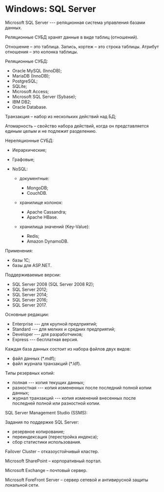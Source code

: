 # Windows: SQL Server

Microsoft SQL Server --- реляционная система управления базами данных.

Реляционные СУБД хранят данные в виде таблиц (отношений).

Отношение – это таблица.
Запись, кортеж – это строка таблицы.
Атрибут отношения – это колонка таблицы.

Реляционные СУБД:

- Oracle MySQL (InnoDB);
- MariaDB (InnoDB);
- PostgreSQL;
- SQLite;
- Microsoft Access;
- Microsoft SQL Server (Sybase);
- IBM DB2;
- Oracle Database.

Транзакция – набор из нескольких действий над БД;

Атомарность – свойство набора действий, когда он представляется единым целым и не подлежит разделению.

Нереляционные СУБД:

- Иерархические;
- Графовые;
- NoSQL:

  - документные:

    * MongoDB;
    * CouchDB.

  - хранилище колонок:

    * Apache Cassandra;
    * Apache HBase.

  - хранилища значений (Key-Value):

    * Redis;
    * Amazon DynamoDB.

Применения:

- базы 1С;
- базы для ASP.NET.

Поддерживаемые версии:

- SQL Server 2008 (SQL Server 2008 R2);
- SQL Server 2012;
- SQL Server 2014;
- SQL Server 2016;
- SQL Server 2017.

Основные редакции:

- Enterprise --- для крупной предприятий;
- Standard --- для мелких и средних предприятий;
- Developer --- для разработчиков;
- Express --- бесплатная версия.

Каждая база данных состоит из набора файлов двух видов:

- файл данных (\*.mdf);
- файл журнала транзакций (\*.ldf).

Типы резервных копий:

- полная --- копия текущих данных;
- разностная --- копия измененных после последний полной копии данных;
- журнал транзакций --- копия изменений внесенных после последней полной или разностной копии.

SQL Server Management Studio (SSMS):

Задания по поддержке SQL Server:

- резервное копирование;
- переиндексация (перестройка индекса);
- сбор статистики использования.

Failover Cluster – отказоустойчивый кластер.

Microsoft SharePoint – корпоративный портал.

Microsoft Exchange – почтовый сервер.

Microsoft ForeFront Server – сервер сетевой и антивирусной защиты локальной сети.
